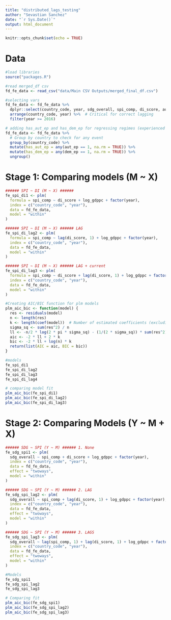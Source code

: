 ```yaml
---
title: "distributed_lags_testing"
author: "Sevastian Sanchez"
date: "`r Sys.Date()`"
output: html_document
---
```


```r
knitr::opts_chunk$set(echo = TRUE)
```

# Data 
```r
#load libraries 
source("packages.R")

#read merged_df csv
fd_fe_data <- read_csv("data/Main CSV Outputs/merged_final_df.csv")

#selecting vars
fd_fe_data <- fd_fe_data %>% 
  dplyr::select(country_code, year, sdg_overall, spi_comp, di_score, aut_ep, dem_ep, elect_dem, lib_dem, part_dem, delib_dem, egal_dem, academ_free, income_level, income_level_lab, log_gdppc, population) %>% 
  arrange(country_code, year) %>%  # Critical for correct lagging
  filter(year >= 2016)

# adding has_aut_ep and has_dem_ep for regressing regimes (experienced atleast 1 aut_ep/dem_ep)
fd_fe_data <- fd_fe_data %>%
  # Group by country to check for any event
  group_by(country_code) %>%
  mutate(has_aut_ep = any(aut_ep == 1, na.rm = TRUE)) %>%
  mutate(has_dem_ep = any(dem_ep == 1, na.rm = TRUE)) %>% 
  ungroup() 
```

# Stage 1: Comparing models (M ~ X)
```r
###### SPI ~ DI (M ~ X) ######
fe_spi_di1 <- plm(
  formula = spi_comp ~ di_score + log_gdppc + factor(year),
  index = c("country_code", "year"),
  data = fd_fe_data,
  model = "within" 
)

###### SPI ~ DI (M ~ X) ###### LAG 
fe_spi_di_lag2 <- plm(
  formula = spi_comp ~ lag(di_score, 1) + log_gdppc + factor(year),
  index = c("country_code", "year"),
  data = fd_fe_data,
  model = "within" 
)

###### SPI ~ DI (M ~ X) ###### LAG + current 
fe_spi_di_lag3 <- plm(
  formula = spi_comp ~ di_score + lag(di_score, 1) + log_gdppc + factor(year),
  index = c("country_code", "year"),
  data = fd_fe_data,
  model = "within" 
)

#Creating AIC/BIC function for plm models 
plm_aic_bic <- function(model) {
  res <- residuals(model)
  n <- length(res)
  k <- length(coef(model))  # Number of estimated coefficients (excluding fixed effects)
  sigma_sq <- sum(res^2) / n
  ll <- -n/2 * log(2 * pi * sigma_sq) - (1/(2 * sigma_sq)) * sum(res^2)
  aic <- -2 * ll + 2 * k
  bic <- -2 * ll + log(n) * k
  return(list(AIC = aic, BIC = bic))
}

#models 
fe_spi_di1
fe_spi_di_lag2
fe_spi_di_lag3
fe_spi_di_lag4

# comparing model fit
plm_aic_bic(fe_spi_di1)
plm_aic_bic(fe_spi_di_lag2)
plm_aic_bic(fe_spi_di_lag3)
```


# Stage 2: Comparing Models (Y ~ M + X)
```r
###### SDG ~ SPI (Y ~ M) ###### 1. None
fe_sdg_spi1 <- plm(
  sdg_overall ~ spi_comp + di_score + log_gdppc + factor(year),
  index = c("country_code", "year"),
  data = fd_fe_data,
  effect = "twoways",
  model = "within" 
)

###### SDG ~ SPI (Y ~ M) ###### 2. LAG 
fe_sdg_spi_lag2 <- plm(
  sdg_overall ~ spi_comp + lag(di_score, 1) + log_gdppc + factor(year),
  index = c("country_code", "year"),
  data = fd_fe_data,
  effect = "twoways", 
  model = "within"
)

###### SDG ~ SPI (Y ~ M) ###### 3. LAGS 
fe_sdg_spi_lag3 <- plm(
  sdg_overall ~ lag(spi_comp, 1) + lag(di_score, 1) + log_gdppc + factor(year),
  index = c("country_code", "year"),
  data = fd_fe_data,
  effect = "twoways",
  model = "within"
)

#Models 
fe_sdg_spi1
fe_sdg_spi_lag2
fe_sdg_spi_lag3

# Comparing fit 
plm_aic_bic(fe_sdg_spi1)
plm_aic_bic(fe_sdg_spi_lag2)
plm_aic_bic(fe_sdg_spi_lag3)
```


